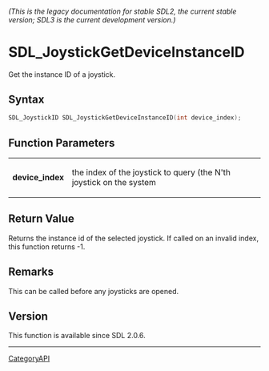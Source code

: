 ====== (This is the legacy documentation for stable SDL2, the current stable version; SDL3 is the current development version.) ======
= SDL_JoystickGetDeviceInstanceID =

Get the instance ID of a joystick.

== Syntax ==

<syntaxhighlight lang='c'>
SDL_JoystickID SDL_JoystickGetDeviceInstanceID(int device_index);
</syntaxhighlight>

== Function Parameters ==

{|
|'''device_index'''
|the index of the joystick to query (the N'th joystick on the system
|}

== Return Value ==

Returns the instance id of the selected joystick. If called on an invalid
index, this function returns -1.

== Remarks ==

This can be called before any joysticks are opened.

== Version ==

This function is available since SDL 2.0.6.

----
[[CategoryAPI]]


